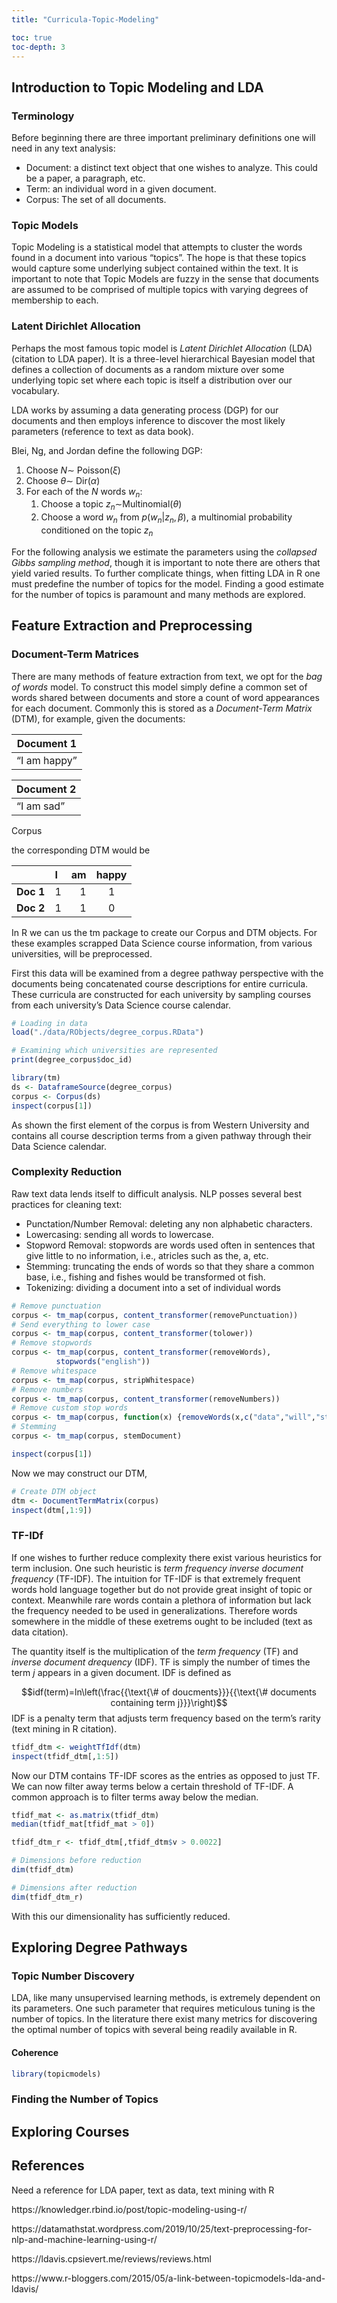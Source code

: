 ```yaml
---
title: "Curricula-Topic-Modeling"

toc: true
toc-depth: 3
---
```


## Introduction to Topic Modeling and LDA

### Terminology

Before beginning there are three important preliminary definitions one will need in any text analysis:

- Document: a distinct text object that one wishes to analyze. This could be a paper, a paragraph, etc.
- Term: an individual word in a given document.
- Corpus: The set of all documents.

### Topic Models

Topic Modeling is a statistical model that attempts to cluster the words found in a document into various "topics". The hope is that these topics would capture some underlying subject contained within the text. It is important to note that Topic Models are fuzzy in the sense that documents are assumed to be comprised of multiple topics with varying degrees of membership to each. 

### Latent Dirichlet Allocation

Perhaps the most famous topic model is *Latent Dirichlet Allocation* (LDA) (citation to LDA paper). It is a three-level hierarchical Bayesian model that defines a collection of documents as a random mixture over some underlying topic set where each topic is itself a distribution over our vocabulary.

LDA works by assuming a data generating process (DGP) for our documents and then employs inference to discover the most likely parameters (reference to text as data book).

Blei, Ng, and Jordan define the following DGP:

1. Choose $N \sim$ Poisson($\xi$)
2. Choose $\theta \sim$ Dir($\alpha$)
3. For each of the $N$ words $w_n$:
    1. Choose a topic $z_n\sim$Multinomial($\theta$)
    2. Choose a word $w_n$ from $p(w_n|z_n,\beta)$, a multinomial probability conditioned on the topic $z_n$
  
For the following analysis we estimate the parameters using the *collapsed Gibbs sampling method*, though it is important to note there are others that yield varied results. To further complicate things, when fitting LDA in R one must predefine the number of topics for the model. Finding a good estimate for the number of topics is paramount and many methods are explored.

## Feature Extraction and Preprocessing

### Document-Term Matrices

There are many methods of feature extraction from text, we opt for the *bag of words* model. To construct this model simply define a common set of words shared between documents and store a count of word appearances for each document. Commonly this is stored as a *Document-Term Matrix* (DTM), for example, given the documents:

::: {#tbl-panel layout-ncol=2}
| Document 1 |
|------|
| "I am happy"    |




| Document 2 | 
|------|
| "I am sad"   | 




Corpus
:::


the corresponding DTM would be

||I | am | happy | sad |
|---------|:-----|------:|:------:|
| **Doc 1** |1      | 1   |    1 |   0   |
| **Doc 2**  | 1   | 1  |   0 |  1   |



In R we can us the tm package to create our Corpus and DTM objects. For these examples scrapped Data Science course information, from various universities, will be preprocessed. 

First this data will be examined from a degree pathway perspective with the documents being concatenated course descriptions for entire curricula. These curricula are constructed for each university by sampling courses from each university's Data Science course calendar.

```r
# Loading in data
load("./data/RObjects/degree_corpus.RData")

# Examining which universities are represented 
print(degree_corpus$doc_id)
```

```r
library(tm)
ds <- DataframeSource(degree_corpus)
corpus <- Corpus(ds)
inspect(corpus[1])
```
As shown the first element of the corpus is from Western University and contains all course description terms from a given pathway through their Data Science calendar. 

### Complexity Reduction

Raw text data lends itself to difficult analysis. NLP posses several best practices for cleaning text:

- Punctation/Number Removal: deleting any non alphabetic characters.
- Lowercasing: sending all words to lowercase.
- Stopword Removal: stopwords are words used often in sentences that give little to no information, i.e., atricles such as the, a, etc.
- Stemming: truncating the ends of words so that they share a common base, i.e., fishing and fishes would be transformed ot fish.
- Tokenizing: dividing a document into a set of individual words

```r
# Remove punctuation
corpus <- tm_map(corpus, content_transformer(removePunctuation))
# Send everything to lower case
corpus <- tm_map(corpus, content_transformer(tolower))
# Remove stopwords
corpus <- tm_map(corpus, content_transformer(removeWords), 
          stopwords("english"))
# Remove whitespace
corpus <- tm_map(corpus, stripWhitespace)
# Remove numbers
corpus <- tm_map(corpus, content_transformer(removeNumbers))
# Remove custom stop words
corpus <- tm_map(corpus, function(x) {removeWords(x,c("data","will","students","fall","spring","important","one","considered","stacks","offers","types","may","held","former","honours","faculty","related","enter","review","enrolment","exercises","summer","need","offered"))})
# Stemming
corpus <- tm_map(corpus, stemDocument)

inspect(corpus[1])
```
Now we may construct our DTM,
```r
# Create DTM object
dtm <- DocumentTermMatrix(corpus)
inspect(dtm[,1:9])
```

### TF-IDf

If one wishes to further reduce complexity there exist various heuristics for term inclusion. One such heuristic is *term frequency inverse document frequency* (TF-IDF). The intuition for TF-IDF is that extremely frequent words hold language together but do not provide great insight of topic or context. Meanwhile rare words contain a plethora of information but lack the frequency needed to be used in generalizations. Therefore words somewhere in the middle of these exetrems ought to be included (text as data citation).

The quantity itself is the multiplication of the *term frequency* (TF) and *inverse document drequency* (IDF). TF is simply the number of times the term $j$ appears in a given document. IDF is defined as

$$idf(term)=ln\left(\frac{{\text{\# of doucments}}}{{\text{\# documents containing term j}}}\right)$$
IDF is a penalty term that adjusts term frequency based on the term's rarity (text mining in R citation).

```r
tfidf_dtm <- weightTfIdf(dtm)
inspect(tfidf_dtm[,1:5])
```
Now our DTM contains TF-IDF scores as the entries as opposed to just TF. We can now filter away terms below a certain threshold of TF-IDF. A common approach is to filter terms away below the median.

```r
tfidf_mat <- as.matrix(tfidf_dtm)
median(tfidf_mat[tfidf_mat > 0])
```
```r
tfidf_dtm_r <- tfidf_dtm[,tfidf_dtm$v > 0.0022]
```

```r
# Dimensions before reduction
dim(tfidf_dtm)

# Dimensions after reduction
dim(tfidf_dtm_r)
```
With this our dimensionality has sufficiently reduced.

## Exploring Degree Pathways

### Topic Number Discovery
LDA, like many unsupervised learning methods, is extremely dependent on its parameters. One such parameter that requires meticulous tuning is the number of topics. In the literature there exist many metrics for discovering the optimal number of topics with several being readily available in R.

#### Coherence
```r
library(topicmodels)
```




### Finding the Number of Topics


## Exploring Courses

## References

Need a reference for LDA paper, text as data, text mining with R

https://knowledger.rbind.io/post/topic-modeling-using-r/

https://datamathstat.wordpress.com/2019/10/25/text-preprocessing-for-nlp-and-machine-learning-using-r/

https://ldavis.cpsievert.me/reviews/reviews.html

https://www.r-bloggers.com/2015/05/a-link-between-topicmodels-lda-and-ldavis/

